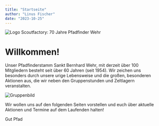```yaml
---
title: "Startseite"
author: "Linus Fischer"
date: "2023-10-25"
--- 
```



<Link href="/posts/scoutfactory">
  <Img
    src={LogoScoutfactory}
    alt="Logo Scoutfactory: 70 Jahre Pfadfinder Wehr"
    width={350}
    className="mx-auto"/>
</Link>

# Willkommen!
Unser Pfadfinderstamm Sankt Bernhard Wehr, mit derzeit über 100 Mitgliedern besteht seit über 60 Jahren (seit 1954).
Wir zeichen uns besonders durch unsere urige Lebensweise und die großen, besonderen Aktionen aus, die wir neben den Gruppenstunden und Zeltlagern veranstalten.

![Gruppenbild](/images/gruppenbild.jpg)

Wir wollen uns auf den folgenden Seiten vorstellen und euch über aktuelle Aktionen und Termine auf dem Laufenden halten!

Gut Pfad 

<RecentPosts/>


